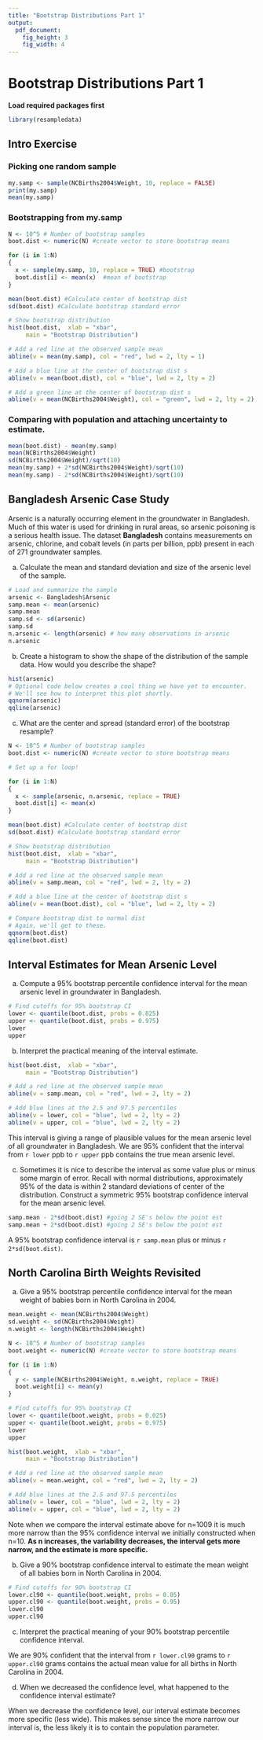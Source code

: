 ```yaml
---
title: "Bootstrap Distributions Part 1"
output: 
  pdf_document: 
    fig_height: 3
    fig_width: 4
---
```


# Bootstrap Distributions Part 1

**Load required packages first**
```r
library(resampledata)
```

## Intro Exercise

### Picking one random sample

```r
my.samp <- sample(NCBirths2004$Weight, 10, replace = FALSE)
print(my.samp)
mean(my.samp)
```

### Bootstrapping from my.samp

```r
N <- 10^5 # Number of bootstrap samples
boot.dist <- numeric(N) #create vector to store bootstrap means

for (i in 1:N)
{
  x <- sample(my.samp, 10, replace = TRUE) #bootstrap
  boot.dist[i] <- mean(x)  #mean of bootstrap
}

mean(boot.dist) #Calculate center of bootstrap dist
sd(boot.dist) #Calculate bootstrap standard error

# Show bootstrap distribution
hist(boot.dist,  xlab = "xbar",
     main = "Bootstrap Distribution")

# Add a red line at the observed sample mean
abline(v = mean(my.samp), col = "red", lwd = 2, lty = 1)

# Add a blue line at the center of bootstrap dist s
abline(v = mean(boot.dist), col = "blue", lwd = 2, lty = 2)

# Add a green line at the center of bootstrap dist s
abline(v = mean(NCBirths2004$Weight), col = "green", lwd = 2, lty = 2)
```

### Comparing with population and attaching uncertainty to estimate.

```r
mean(boot.dist) - mean(my.samp)
mean(NCBirths2004$Weight)
sd(NCBirths2004$Weight)/sqrt(10)
mean(my.samp) + 2*sd(NCBirths2004$Weight)/sqrt(10)
mean(my.samp) - 2*sd(NCBirths2004$Weight)/sqrt(10)
```

## Bangladesh Arsenic Case Study

Arsenic is a naturally occurring element in the groundwater in Bangladesh. Much of this water is used for drinking in rural areas,
so arsenic poisoning is a serious health issue. The dataset **Bangladesh** contains measurements on arsenic, chlorine, and cobalt levels (in parts per billion, ppb) present in each of 271 groundwater samples. 


a. Calculate the mean and standard deviation and size of the arsenic level of the sample.

```r
# Load and summarize the sample
arsenic <- Bangladesh$Arsenic
samp.mean <- mean(arsenic)
samp.mean
samp.sd <- sd(arsenic)
samp.sd
n.arsenic <- length(arsenic) # how many observations in arsenic
n.arsenic
```

b. Create a histogram to show the shape of the distribution of the sample data. How would you describe the shape?

```r
hist(arsenic)
# Optional code below creates a cool thing we have yet to encounter.
# We'll see how to interpret this plot shortly.
qqnorm(arsenic)
qqline(arsenic)
```

c. What are the center and spread (standard error) of the bootstrap resample?

```r
N <- 10^5 # Number of bootstrap samples
boot.dist <- numeric(N) #create vector to store bootstrap means

# Set up a for loop!

for (i in 1:N)
{
  x <- sample(arsenic, n.arsenic, replace = TRUE)
  boot.dist[i] <- mean(x)
}

mean(boot.dist) #Calculate center of bootstrap dist
sd(boot.dist) #Calculate bootstrap standard error

# Show bootstrap distribution
hist(boot.dist,  xlab = "xbar",
     main = "Bootstrap Distribution")

# Add a red line at the observed sample mean
abline(v = samp.mean, col = "red", lwd = 2, lty = 2)

# Add a blue line at the center of bootstrap dist s
abline(v = mean(boot.dist), col = "blue", lwd = 2, lty = 2)

# Compare bootstrap dist to normal dist
# Again, we'll get to these.
qqnorm(boot.dist)
qqline(boot.dist)
```

## Interval Estimates for Mean Arsenic Level

a. Compute a 95% bootstrap percentile confidence interval for the mean arsenic level in groundwater in Bangladesh.

```r
# Find cutoffs for 95% bootstrap CI
lower <- quantile(boot.dist, probs = 0.025)
upper <- quantile(boot.dist, probs = 0.975)
lower
upper
```

b. Interpret the practical meaning of the interval estimate.

```r
hist(boot.dist,  xlab = "xbar",
     main = "Bootstrap Distribution")

# Add a red line at the observed sample mean
abline(v = samp.mean, col = "red", lwd = 2, lty = 2)

# Add blue lines at the 2.5 and 97.5 percentiles
abline(v = lower, col = "blue", lwd = 2, lty = 2)
abline(v = upper, col = "blue", lwd = 2, lty = 2)
```

This interval is giving a range of plausible values for the mean arsenic level of all groundwater in Bangladesh. We are 95% confident that the interval from `r lower` ppb to `r upper` ppb contains the true mean arsenic level.


c. Sometimes it is nice to describe the interval as some value plus or minus some margin of error. Recall with normal distributions, approximately 95% of the data is within 2 standard deviations of center of the distribution.  Construct a symmetric 95% bootstrap confidence interval for the mean arsenic level.

```r
samp.mean - 2*sd(boot.dist) #going 2 SE's below the point est
samp.mean + 2*sd(boot.dist) #going 2 SE's below the point est
```

A 95% bootstrap confidence interval is `r samp.mean` plus or minus `r 2*sd(boot.dist)`.


## North Carolina Birth Weights Revisited

a. Give a 95\% bootstrap percentile confidence interval for the mean weight of babies born in North Carolina in 2004. 

```r
mean.weight <- mean(NCBirths2004$Weight)
sd.weight <- sd(NCBirths2004$Weight)
n.weight <- length(NCBirths2004$Weight)

N <- 10^5 # Number of bootstrap samples
boot.weight <- numeric(N) #create vector to store bootstrap means

for (i in 1:N)
{
  y <- sample(NCBirths2004$Weight, n.weight, replace = TRUE)
  boot.weight[i] <- mean(y)
}

# Find cutoffs for 95% bootstrap CI
lower <- quantile(boot.weight, probs = 0.025)
upper <- quantile(boot.weight, probs = 0.975)
lower
upper

hist(boot.weight,  xlab = "xbar",
     main = "Bootstrap Distribution")

# Add a red line at the observed sample mean
abline(v = mean.weight, col = "red", lwd = 2, lty = 2)

# Add blue lines at the 2.5 and 97.5 percentiles
abline(v = lower, col = "blue", lwd = 2, lty = 2)
abline(v = upper, col = "blue", lwd = 2, lty = 2)
```

Note when we compare the interval estimate above for n=1009 it is much more narrow than the 95% confidence interval we initially constructed when n=10. **As n increases, the variability decreases, the interval gets more narrow, and the estimate is more specific.**

b. Give a 90% bootstrap confidence interval to estimate the mean weight of all babies born in North Carolina in 2004.

```r
# Find cutoffs for 90% bootstrap CI
lower.cl90 <- quantile(boot.weight, probs = 0.05)
upper.cl90 <- quantile(boot.weight, probs = 0.95)
lower.cl90
upper.cl90
```

c. Interpret the practical meaning of your 90% bootstrap percentile confidence interval.

We are 90% confident that the interval from `r lower.cl90` grams to `r upper.cl90` grams contains the actual mean value for all births in North Carolina in 2004.


d. When we decreased the confidence level, what happened to the confidence interval estimate?

When we decrease the confidence level, our interval estimate becomes more specific (less wide). This makes sense since the more narrow our interval is, the less likely it is to contain the population parameter.
